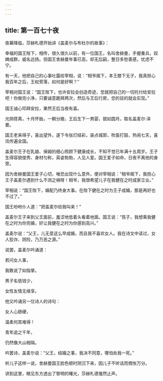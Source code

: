 ```yaml
---
---
---
```

title: 第一百七十夜
---






夜幕降临，莎赫札德开始讲《盖麦尔与布杜尔的故事》：





幸福的国王陛下，相传，很久很久以前，有一位国王，名叫舍赫曼，手握重兵，奴婢成群，威名远扬。但国王舍赫曼年事已高，却无后嗣，整日多愁善感，忧虑不宁。

有一天，他把自己的心事吐露给宰相，说：“相爷阁下，本王膝下无子，我真担心我百年之后，王权旁落，如何是好啊？”

宰相对国王说：“国王陛下，也许安拉会创造奇迹，您就把自己的一切托付给安拉吧！你做完小净，只要诚意跪拜两次，然后与王后行房，您的目的就会实现。”

国王诚心叩拜安拉，果然王后当夜有喜。

光阴荏苒，十月怀胎，一朝分娩，王后生下一男婴，貌如圆月，取名盖麦尔·泽曼。

国王老来得子，喜出望外，遂下令张灯结彩，装点城郭，吹笛打鼓，热闹七天，喜讯传遍全国。

盖麦尔王子在乳娘、保姆的细心照顾下健康成长，不知不觉已年满十五周岁。王子生得容貌俊秀、身材匀称，英姿勃勃，人见人爱。国王爱子如命，日夜不离他的身旁。

因为舍赫曼国王爱子心切，唯恐出现什么意外，便对宰相说：“相爷阁下，我担心王子盖麦尔遇到什么不测之祸呀！相爷，我很希望儿子在我健在之时成家立业。”

宰相说：“国王陛下，婚配乃终身大事。在陛下健在之时为王子成婚，那是再好也不过了。”

国王吩咐仆人道：“把盖麦尔给我叫来！”

盖麦尔王子来到父王面前，羞涩地低着头看着地面。国王说：“孩子，我想乘我健在之时为你完婚，好让我健在之时为你感到高兴。”

盖麦尔说：“父王，儿无意这么早成婚，而且我不喜欢女人。我在诗文中读过，女人狡诈、阴险，乃万恶之源。”

说罢，盖麦尔吟诵道：


若问女人事，

我敢说了如指掌。

男子名低钱少，

女性友情无缘享。



他又吟诵另一位诗人的诗句：


女人心肠硬，

温柔何其难得！

青年追之千年，

仍然像大山相隔。



吟罢诗，盖麦尔说：“父王，结婚之事，我决不同意，哪怕处我一死。”

听儿子这样一说，舍赫曼国王脸色顿时阴沉下来，因儿子不听话而惆怅万分。





讲到这里，眼见东方透出了黎明的曙光，莎赫札德戛然止声。